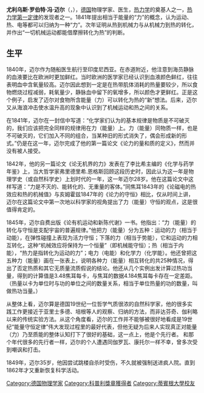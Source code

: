 {{Infobox Scientist
|name = 尤利乌斯·冯·迈尔
|box_width =
|image = Julius Robert Mayer von Friedrich Berrer.jpg
|image_size =
|caption = 尤利乌斯·冯·迈尔
|birth_date = 1814年11月25日
|birth_place = [[海尔布隆|海尔布隆]]
|death_date = {{Death date and age|1878|3|20|1814|11|25}}
|death_place = 海爾布隆
|residence =
|citizenship =
|nationality = 德国
|ethnicity =
|field = [[物理学|物理学]]
|work_institutions =
|alma_mater = [[蒂宾根大学|蒂宾根大学]]
|doctoral_advisor =
|doctoral_students =
|known_for = [[热力学第一定律|热力学第一定律]]
|author_abbrev_bot =
|author_abbrev_zoo =
|influences =
|influenced = [[威廉·汤姆森，第一代开尔文男爵|威廉·汤姆森，第一代开尔文男爵]]
|prizes = [[科普利獎章|科普利獎章]]（1871年）
|religion =
|footnotes =
|signature =
}}
'''尤利乌斯·罗伯特·冯·迈尔'''（{{lang-de|'''Julius Robert von Mayer'''}}，{{bd|1814年|11月25日|1878年|3月20日}}），[[德国|德国]]物理学家、医生，[[热力学|热力学]]的奠基人之一，[[热力学第一定律|热力学第一定律]]的发现者之一。1841年提出相当于能量的“力”的概念，认为运动、热、电等都可以归纳为一种“力”。次年证明从热到机械力与从机械力到热的转化，并作出“一切机械运动都能借摩擦转化为热”的判断。

==生平==
1840年，迈尔作为随船医生航行至印度尼西亚。在赤道附近，他注意到海员静脉的血液要比在欧洲时更加鲜红。当时欧洲的医学家已经认识到血液颜色鲜红，往往表明血中含氧量较高。迈尔因此想到一定是在热带肌体消耗的热量要较少，所以食物燃烧过程减弱，耗氧量少，静脉血中留下的氧增多，所以颜色才更鲜红。正是这个例子，启发了迈尔对食物所含能量（力）可以转化为热的“新”想法。后来，迈尔又从海浪冲击使水温升高的现象中认识到了机械运动和热之间的关系。

在1841年，迈尔在一封信中写道：“化学家们认为的基本规律是物质是不可破灭的，我们应该把完全同样的规律用在力（能量）上。力（能量）同物质一样，也是不可破灭的，它们加入不同的组合，当某种旧的形式消失了，偶会形成新的形式。”仍是在这一年，迈尔完成了他的第一篇论文《论力的量和质的定义》，然而并没有被人接受。

1842年，他的另一篇论文《论无机界的力》发表在了李比希主编的《化学与药学年鉴》上，当大哲学家弗里德里希.恩格斯回顾这段历史时，因此认为这一年是物理学史（或自然科学史）上划时代的一年，这一年迈尔28岁。他在这篇论文中这样写道：“力是不灭的、能转化的、无重量的客体。”同焦耳1843年的《论磁电的热效应和热的机械值》与亥姆霍兹1847年的《论力的守恒》相比，仅从时间上讲，迈尔在这篇论文中第一次地以科学家的视角提出了力（能量）守恒的观点，这是很值得肯定的。

1845年，迈尔自费出版《论有机运动和新陈代谢》一书。他指出：“力（能量）的转化与守恒是支配宇宙的普遍规律。”他把力（能量）分为五种：运动的力（相当于动能），在弹性碰撞上表现为活力守恒；下落的力（相当于势能），它和运动的力相互转化，这种“机械效应将保持为一个恒量”（即机械能守恒）；热（相当于内能），“热力是指转化为运动的力”；电力（电能）和化学力（化学能）。他还曾把这五种力（能量）画在一张表上，说明各种力（能量）相互转化的共25种情况，得出了否定热质和其它无质量流质假说的结论。他还从几个实例出发计算过热功当量，得到的计算值是3.48焦耳每卡，与焦耳的数据4.184焦耳每卡存在一定差距。（热量以卡为单位时与功的单位之间的数量关系，相当于单位热量的功的数量，叫做热功当量。）

从整体上看，迈尔算是德国19世纪一位哲学气质很浓的自然科学家，他的很多实践工作更接近于亚里士多德、培根等人的观察、归纳的方法，而非达芬奇、伽利略以来的传统实验方法。从这个角度看，迈尔的工作并不能够被很好地看成是19世纪“能量守恒定律”伟大发现过程里的最好代表，但他无疑为后来人实现真正对能量（力）乃至质能的整体认知打下了很好的基础，这一点上，他是个先行者。
和那个年代很多的先行者一样，迈尔的个人遭遇同伽罗瓦、康托尔一样不幸，曾多次受到嘲讽和打击。

1849年，迈尔35岁，他因尝试跳楼自杀时受伤，不久就被强制送进疯人院。直到1862年才又重新恢复科学活动。

{{1851年至1900年科普利奖章获得者}}
{{Authority control}}
{{DEFAULTSORT:Mayer, Julius von}}
[[Category:德国物理学家|Category:德国物理学家]]
[[Category:科普利獎章獲得者|Category:科普利獎章獲得者]]
[[Category:蒂賓根大學校友|Category:蒂賓根大學校友]]